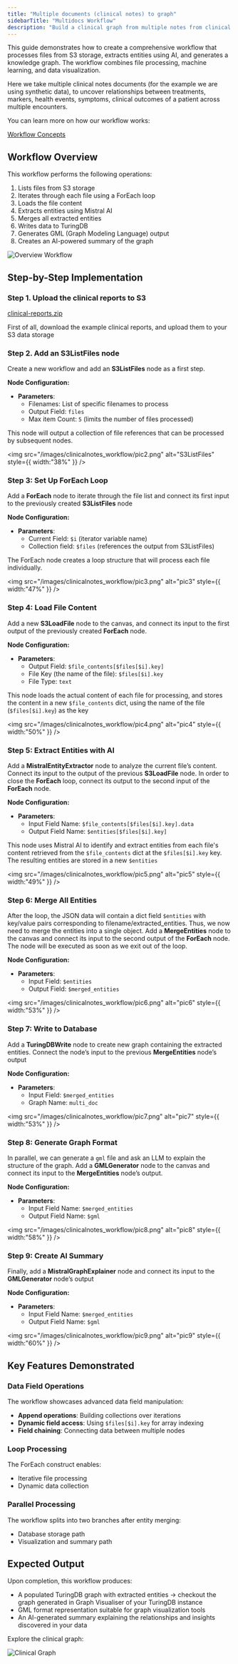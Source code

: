 ```yaml
---
title: "Multiple documents (clinical notes) to graph"
sidebarTitle: "Multidocs Workflow"
description: "Build a clinical graph from multiple notes from clinical encounters"
---
```


This guide demonstrates how to create a comprehensive workflow that processes files from S3 storage, extracts entities using AI, and generates a knowledge graph. The workflow combines file processing, machine learning, and data visualization.

Here we take multiple clinical notes documents (for the example we are using synthetic data), to uncover relationships between treatments, markers, health events, symptoms, clinical outcomes of a patient across multiple encounters.

You can learn more on how our workflow works:

[Workflow Concepts](/workflows/workflow_concepts)

## Workflow Overview

This workflow performs the following operations:

1. Lists files from S3 storage
2. Iterates through each file using a ForEach loop
3. Loads the file content
4. Extracts entities using Mistral AI
5. Merges all extracted entities
6. Writes data to TuringDB
7. Generates GML (Graph Modeling Language) output
8. Creates an AI-powered summary of the graph

![Overview Workflow](/images/clinicalnotes_workflow/pic1.png)

## Step-by-Step Implementation

### Step 1. Upload the clinical reports to S3

[clinical-reports.zip](https://drive.google.com/file/d/1s63ymOBMwBs0IrG1wZvFRmkStmTruAIg/view?usp=sharing)

First of all, download the example clinical reports, and upload them to your S3 data storage

### Step 2. Add an S3ListFiles node

Create a new workflow and add an **S3ListFiles** node as a first step.

**Node Configuration:**

- **Parameters**:
  - Filenames: List of specific filenames to process
  - Output Field: `files`
  - Max item Count: `5` (limits the number of files processed)

This node will output a collection of file references that can be processed by subsequent nodes.

<img
  src="/images/clinicalnotes_workflow/pic2.png"
  alt="S3ListFiles"
  style={{ width:"38%" }}
/>

### Step 3: Set Up ForEach Loop

Add a **ForEach** node to iterate through the file list and connect its first input to the previously created **S3ListFiles** node

**Node Configuration:**

- **Parameters**:
  - Current Field: `$i` (iterator variable name)
  - Collection field: `$files` (references the output from S3ListFiles)

The ForEach node creates a loop structure that will process each file individually.

<img
  src="/images/clinicalnotes_workflow/pic3.png"
  alt="pic3"
  style={{ width:"47%" }}
/>

### Step 4: Load File Content

Add a new **S3LoadFile** node to the canvas, and connect its input to the first output of the previously created **ForEach** node.

**Node Configuration:**

- **Parameters**:
  - Output Field: `$file_contents[$files[$i].key]`
  - File Key (the name of the file): `$files[$i].key`
  - File Type: `text`

This node loads the actual content of each file for processing, and stores the content in a new `$file_contents` dict, using the name of the file (`$files[$i].key`) as the key

<img
  src="/images/clinicalnotes_workflow/pic4.png"
  alt="pic4"
  style={{ width:"50%" }}
/>

### Step 5: Extract Entities with AI

Add a **MistralEntityExtractor** node to analyze the current file’s content. Connect its input to the output of the previous **S3LoadFile** node. In order to close the **ForEach** loop, connect its output to the second input of the **ForEach** node.

**Node Configuration:**

- **Parameters**:
  - Input Field Name: `$file_contents[$files[$i].key].data`
  - Output Field Name: `$entities[$files[$i].key]`

This node uses Mistral AI to identify and extract entities from each file's content retrieved from the `$file_contents` dict at the `$files[$i].key` key. The resulting entities are stored in a new `$entities`

<img
  src="/images/clinicalnotes_workflow/pic5.png"
  alt="pic5"
  style={{ width:"49%" }}
/>

### Step 6: Merge All Entities

After the loop, the JSON data will contain a dict field `$entities` with key/value pairs corresponding to filename/extracted_entities. Thus, we now need to merge the entities into a single object. Add a **MergeEntities** node to the canvas and connect its input to the second output of the **ForEach** node. The node will be executed as soon as we exit out of the loop.

**Node Configuration:**

- **Parameters**:
  - Input Field: `$entities`
  - Output Field: `$merged_entities`

<img
  src="/images/clinicalnotes_workflow/pic6.png"
  alt="pic6"
  style={{ width:"53%" }}
/>

### Step 7: Write to Database

Add a **TuringDBWrite** node to create new graph containing the extracted entities. Connect the node’s input to the previous **MergeEntities** node’s output

**Node Configuration:**

- **Parameters**:
  - Input Field: `$merged_entities`
  - Graph Name: `multi_doc`

<img
  src="/images/clinicalnotes_workflow/pic7.png"
  alt="pic7"
  style={{ width:"53%" }}
/>

### Step 8: Generate Graph Format

In parallel, we can generate a `gml` file and ask an LLM to explain the structure of the graph. Add a **GMLGenerator** node to the canvas and connect its input to the **MergeEntities** node’s output.

**Node Configuration:**

- **Parameters**:
  - Input Field Name: `$merged_entities`
  - Output Field Name: `$gml`

<img
  src="/images/clinicalnotes_workflow/pic8.png"
  alt="pic8"
  style={{ width:"58%" }}
/>

### Step 9: Create AI Summary

Finally, add a **MistralGraphExplainer** node and connect its input to the **GMLGenerator** node’s output

**Node Configuration:**

- **Parameters**:
  - Input Field Name: `$merged_entities`
  - Output Field Name: `$gml`

<img
  src="/images/clinicalnotes_workflow/pic9.png"
  alt="pic9"
  style={{ width:"60%" }}
/>

## Key Features Demonstrated

### Data Field Operations

The workflow showcases advanced data field manipulation:

- **Append operations**: Building collections over iterations
- **Dynamic field access**: Using `$files[$i].key` for array indexing
- **Field chaining**: Connecting data between multiple nodes

### Loop Processing

The ForEach construct enables:

- Iterative file processing
- Dynamic data collection

### Parallel Processing

The workflow splits into two branches after entity merging:

- Database storage path
- Visualization and summary path

## Expected Output

Upon completion, this workflow produces:

- A populated TuringDB graph with extracted entities -\> checkout the graph generated in Graph Visualiser of your TuringDB instance
- GML format representation suitable for graph visualization tools
- An AI-generated summary explaining the relationships and insights discovered in your data

Explore the clinical graph:

![Clinical Graph](/images/clinicalnotes_workflow/clinical_graph.png)